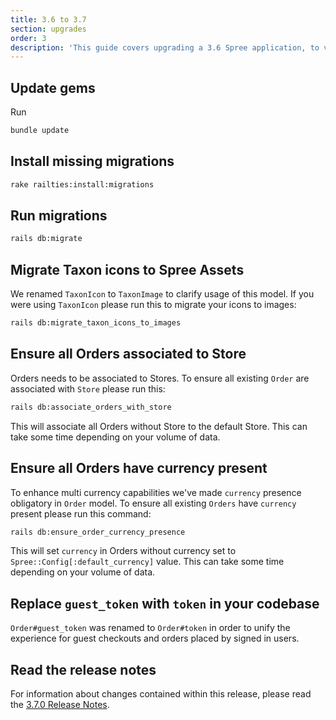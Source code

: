 ```yaml
---
title: 3.6 to 3.7
section: upgrades
order: 3
description: 'This guide covers upgrading a 3.6 Spree application, to version 3.7.'
---
```


## Update gems

Run

```bash
bundle update
```

## Install missing migrations

```bash
rake railties:install:migrations
```

## Run migrations

```bash
rails db:migrate
```

## Migrate Taxon icons to Spree Assets

We renamed `TaxonIcon` to `TaxonImage` to clarify usage of this model. If you were using `TaxonIcon` please run this to migrate your icons to images:

```bash
rails db:migrate_taxon_icons_to_images
```

## Ensure all Orders associated to Store

Orders needs to be associated to Stores. To ensure all existing `Order` are associated with `Store` please run this:

```bash
rails db:associate_orders_with_store
```

This will associate all Orders without Store to the default Store. This can take some time depending on your volume of data.

## Ensure all Orders have currency present

To enhance multi currency capabilities we've made `currency` presence obligatory in `Order` model. To ensure all existing `Orders` have `currency` present please run this command:

```bash
rails db:ensure_order_currency_presence
```

This will set `currency` in Orders without currency set to `Spree::Config[:default_currency]` value. This can take some time depending on your volume of data.

## Replace `guest_token` with `token` in your codebase

`Order#guest_token` was renamed to `Order#token` in order to unify the experience for guest checkouts and orders placed by signed in users.

## Read the release notes

For information about changes contained within this release, please read the [3.7.0 Release Notes](https://github.com/spree/spree/releases/tag/v3.7.0).
